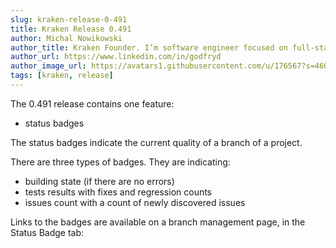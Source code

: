 ```yaml
---
slug: kraken-release-0-491
title: Kraken Release 0.491
author: Michal Nowikowski
author_title: Kraken Founder. I’m software engineer focused on full-stack programming and improving software processes.
author_url: https://www.linkedin.com/in/godfryd
author_image_url: https://avatars1.githubusercontent.com/u/176567?s=460&u=4ade22771af9569be24b20278d24ef60da6eb0bb&v=4
tags: [kraken, release]
---
```



The 0.491 release contains one feature:

- status badges

<!--truncate-->

The status badges indicate the current quality of a branch of a project.

<Screen img="kraken-badges.png" />

There are three types of badges. They are indicating:

- building state (if there are no errors)
- tests results with fixes and regression counts
- issues count with a count of newly discovered issues

Links to the badges are available on a branch management page, in the Status Badge tab:


<Screen img="screen-branch-mgmt-badges.png" />
